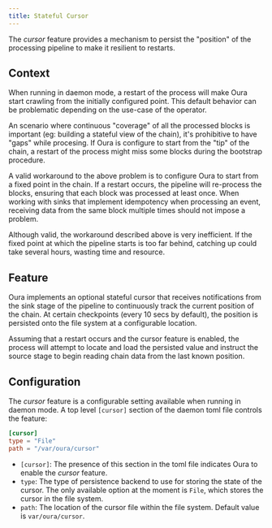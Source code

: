 ```yaml
---
title: Stateful Cursor
---
```


The _cursor_ feature provides a mechanism to persist the "position" of the processing pipeline to make it resilient to restarts.

## Context

When running in daemon mode, a restart of the process will make Oura start crawling from the initially configured point. This default behavior can be problematic depending on the use-case of the operator.

An scenario where continuous "coverage" of all the processed blocks is important (eg: building a stateful view of the chain), it's prohibitive to have "gaps" while procesing. If Oura is configure to start from the "tip" of the chain, a restart of the process might miss some blocks during the bootstrap procedure.

A valid workaround to the above problem is to configure Oura to start from a fixed point in the chain. If a restart occurs, the pipeline will re-process the blocks, ensuring that each block was processed at least once. When working with sinks that implement idempotency when processing an event, receiving data from the same block multiple times should not impose a problem.

Although valid, the workaround described above is very inefficient. If the fixed point at which the pipeline starts is too far behind, catching up could take several hours, wasting time and resource.

## Feature

Oura implements an optional stateful cursor that receives notifications from the sink stage of the pipeline to continuously track the current position of the chain. At certain checkpoints (every 10 secs by default), the position is persisted onto the file system at a configurable location.

Assuming that a restart occurs and the cursor feature is enabled, the process will attempt to locate and load the persisted value and instruct the source stage to begin reading chain data from the last known position. 

## Configuration

The _cursor_ feature is a configurable setting available when running in daemon mode. A top level `[cursor]` section of the daemon toml file controls the feature:

```toml
[cursor]
type = "File"
path = "/var/oura/cursor"
```

- `[cursor]`: The presence of this section in the toml file indicates Oura to enable the _cursor_ feature.
- `type`: The type of persistence backend to use for storing the state of the cursor. The only available option at the moment is `File`, which stores the cursor in the file system.
- `path`: The location of the cursor file within the file system. Default value is `var/oura/cursor`.
